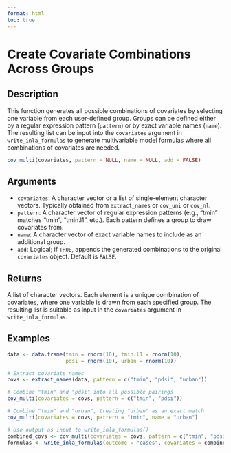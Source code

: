 ```yaml
---
format: html
toc: true
---
```


# Create Covariate Combinations Across Groups

## Description

This function generates all possible combinations of covariates by selecting one variable from each user-defined group. Groups can be defined either by a regular expression pattern (`pattern`) or by exact variable names (`name`). The resulting list can be input into the `covariates` argument in `write_inla_formulas` to generate multivariable model formulas where all combinations of covariates are needed.

```r
cov_multi(covariates, pattern = NULL, name = NULL, add = FALSE)
```

## Arguments

- `covariates`: A character vector or a list of single-element character vectors. Typically obtained from `extract_names` or `cov_uni` or `cov_nl`.
- `pattern`: A character vector of regular expression patterns (e.g., "tmin" matches "tmin", "tmin.l1", etc.). Each pattern defines a group to draw covariates from.
- `name`: A character vector of exact variable names to include as an additional group.
- `add`: Logical; if `TRUE`, appends the generated combinations to the original `covariates` object. Default is `FALSE`.

## Returns

A list of character vectors. Each element is a unique combination of covariates, where one variable is drawn from each specified group. The resulting list is suitable as input in the `covariates` argument in `write_inla_formulas`.

## Examples

```r
data <- data.frame(tmin = rnorm(10), tmin.l1 = rnorm(10),
                   pdsi = rnorm(10), urban = rnorm(10))

# Extract covariate names
covs <- extract_names(data, pattern = c("tmin", "pdsi", "urban"))

# Combine "tmin" and "pdsi" into all possible pairings
cov_multi(covariates = covs, pattern = c("tmin", "pdsi"))

# Combine "tmin" and "urban", treating "urban" as an exact match
cov_multi(covariates = covs, pattern = "tmin", name = "urban")

# Use output as input to write_inla_formulas()
combined_covs <- cov_multi(covariates = covs, pattern = c("tmin", "pdsi"))
formulas <- write_inla_formulas(outcome = "cases", covariates = combined_covs)
```
